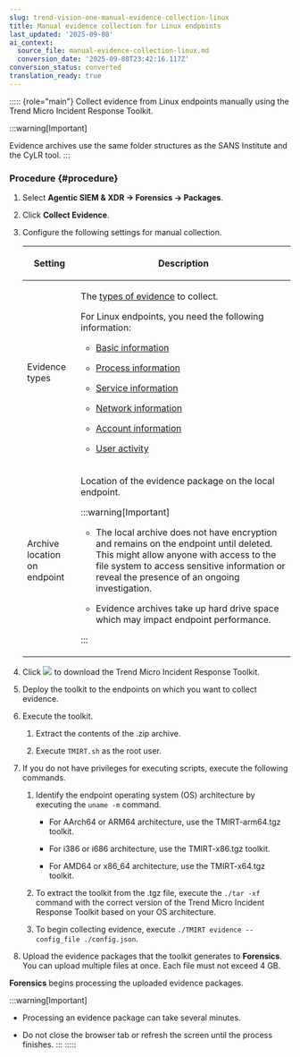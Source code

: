 ```yaml
---
slug: trend-vision-one-manual-evidence-collection-linux
title: Manual evidence collection for Linux endpoints
last_updated: '2025-09-08'
ai_context:
  source_file: manual-evidence-collection-linux.md
  conversion_date: '2025-09-08T23:42:16.117Z'
conversion_status: converted
translation_ready: true
---
```


::::: {role="main"}
Collect evidence from Linux endpoints manually using the Trend Micro Incident Response Toolkit.

:::warning[Important]

Evidence archives use the same folder structures as the SANS Institute and the CyLR tool.
:::

### Procedure {#procedure}

1.  Select **Agentic SIEM & XDR → Forensics → Packages**.

2.  Click **Collect Evidence**.

3.  Configure the following settings for manual collection.

    <table>
    <colgroup>
    <col style="width: 20%" />
    <col style="width: 80%" />
    </colgroup>
    <thead>
    <tr>
    <th><p>Setting</p></th>
    <th><p>Description</p></th>
    </tr>
    </thead>
    <tbody>
    <tr>
    <td><p>Evidence types</p></td>
    <td><p>The <a href="trend-vision-one-supported-evidence-types-overview">types of evidence</a> to collect.</p>
    <p>For Linux endpoints, you need the following information:</p>
    <ul>
    <li><p><a href="trend-vision-one-basic-information-linux">Basic information</a></p></li>
    <li><p><a href="trend-vision-one-process-information-linux">Process information</a></p></li>
    <li><p><a href="trend-vision-one-service-information-linux">Service information</a></p></li>
    <li><p><a href="trend-vision-one-network-information-linux">Network information</a></p></li>
    <li><p><a href="trend-vision-one-account-information-linux">Account information</a></p></li>
    <li><p><a href="trend-vision-one-user-activity-linux">User activity</a></p></li>
    </ul></td>
    </tr>
    <tr>
    <td><p>Archive location on endpoint</p></td>
    <td><p>Location of the evidence package on the local endpoint.</p>
    

    :::warning[Important]
    
    <ul>
    <li><p>The local archive does not have encryption and remains on the endpoint until deleted. This might allow anyone with access to the file system to access sensitive information or reveal the presence of an ongoing investigation.</p></li>
    <li><p>Evidence archives take up hard drive space which may impact endpoint performance.</p></li>
    </ul>
    

    :::

    </td>
    </tr>
    </tbody>
    </table>

4.  Click ![](/images/download_icon=5c7476c2-cf15-4572-b7cd-5fc67a57d22f.webp) to download the Trend Micro Incident Response Toolkit.

5.  Deploy the toolkit to the endpoints on which you want to collect evidence.

6.  Execute the toolkit.

    1.  Extract the contents of the .zip archive.

    2.  Execute `TMIRT.sh` as the root user.

7.  If you do not have privileges for executing scripts, execute the following commands.

    1.  Identify the endpoint operating system (OS) architecture by executing the `uname -m` command.

        - For AArch64 or ARM64 architecture, use the TMIRT-arm64.tgz toolkit.

        - For i386 or i686 architecture, use the TMIRT-x86.tgz toolkit.

        - For AMD64 or x86_64 architecture, use the TMIRT-x64.tgz toolkit.

    2.  To extract the toolkit from the .tgz file, execute the `./tar -xf` command with the correct version of the Trend Micro Incident Response Toolkit based on your OS architecture.

    3.  To begin collecting evidence, execute `./TMIRT evidence --config_file ./config.json`.

8.  Upload the evidence packages that the toolkit generates to **Forensics**. You can upload multiple files at once. Each file must not exceed 4 GB.

**Forensics** begins processing the uploaded evidence packages.

:::warning[Important]

- Processing an evidence package can take several minutes.

- Do not close the browser tab or refresh the screen until the process finishes.
:::
:::::
